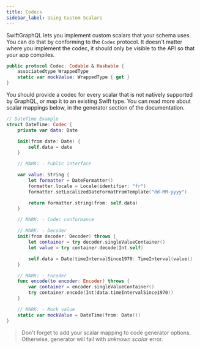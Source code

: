 ```yaml
---
title: Codecs
sidebar_label: Using Custom Scalars
---
```


SwiftGraphQL lets you implement custom scalars that your schema uses. You can do that by conforming to the `Codec` protocol. It doesn't matter where you implement the codec, it should only be visible to the API so that your app compiles.

```swift
public protocol Codec: Codable & Hashable {
    associatedtype WrappedType
    static var mockValue: WrappedType { get }
}
```

You should provide a codec for every scalar that is not natively supported by GraphQL, or map it to an existing Swift type. You can read more about scalar mappings below, in the generator section of the documentation.

```swift
// DateTime Example
struct DateTime: Codec {
    private var data: Date

    init(from date: Date) {
        self.data = date
    }

    // MARK: - Public interface

    var value: String {
        let formatter = DateFormatter()
        formatter.locale = Locale(identifier: "fr")
        formatter.setLocalizedDateFormatFromTemplate("dd-MM-yyyy")

        return formatter.string(from: self.data)
    }

    // MARK: - Codec conformance

    // MARK: - Decoder
    init(from decoder: Decoder) throws {
        let container = try decoder.singleValueContainer()
        let value = try container.decode(Int.self)

        self.data = Date(timeIntervalSince1970: TimeInterval(value))
    }

    // MARK: - Encoder
    func encode(to encoder: Encoder) throws {
        var container = encoder.singleValueContainer()
        try container.encode(Int(data.timeIntervalSince1970))
    }

    // MARK: - Mock value
    static var mockValue = DateTime(from: Date())
}
```

> Don't forget to add your scalar mapping to code generator options. Otherwise, generator will fail with _unknown scalar_ error.
